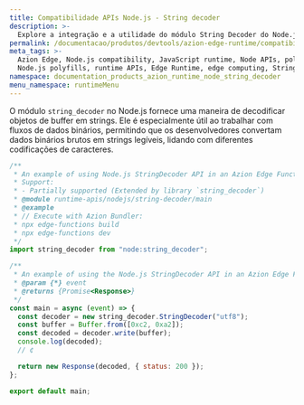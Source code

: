 ```yaml
---
title: Compatibilidade APIs Node.js - String decoder
description: >-
  Explore a integração e a utilidade do módulo String Decoder do Node.js dentro do Azion Edge Runtime. O módulo String Decoder fornece métodos para decodificar dados de buffer em strings, garantindo que caracteres multibyte sejam devidamente tratados sem problemas de fragmentação de stream.
permalink: /documentacao/produtos/devtools/azion-edge-runtime/compatibilidade/node/string-decoder/
meta_tags: >-
  Azion Edge, Node.js compatibility, JavaScript runtime, Node APIs, polyfills,
  Node.js polyfills, runtime APIs, Edge Runtime, edge computing, String decoder
namespace: documentation_products_azion_runtime_node_string_decoder
menu_namespace: runtimeMenu
---
```


O módulo `string_decoder` no Node.js fornece uma maneira de decodificar objetos de buffer em strings. Ele é especialmente útil ao trabalhar com fluxos de dados binários, permitindo que os desenvolvedores convertam dados binários brutos em strings legíveis, lidando com diferentes codificações de caracteres.

```javascript
/**
 * An example of using Node.js StringDecoder API in an Azion Edge Function.
 * Support:
 * - Partially supported (Extended by library `string_decoder`)
 * @module runtime-apis/nodejs/string-decoder/main
 * @example
 * // Execute with Azion Bundler:
 * npx edge-functions build
 * npx edge-functions dev
 */
import string_decoder from "node:string_decoder";

/**
 * An example of using the Node.js StringDecoder API in an Azion Edge Function.
 * @param {*} event
 * @returns {Promise<Response>}
 */
const main = async (event) => {
  const decoder = new string_decoder.StringDecoder("utf8");
  const buffer = Buffer.from([0xc2, 0xa2]);
  const decoded = decoder.write(buffer);
  console.log(decoded);
  // ¢

  return new Response(decoded, { status: 200 });
};

export default main;
```
